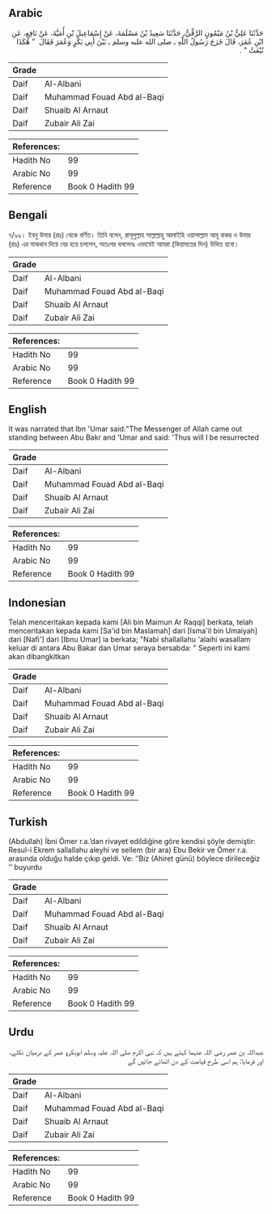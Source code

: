 ## Arabic


<div dir="rtl" lang="ar" style={{fontSize:'larger',backgroundColor:'#f8f9fa',padding:20}}>
حَدَّثَنَا عَلِيُّ بْنُ مَيْمُونٍ الرَّقِّيُّ، حَدَّثَنَا سَعِيدُ بْنُ مَسْلَمَةَ، عَنْ إِسْمَاعِيلَ بْنِ أُمَيَّةَ، عَنْ نَافِعٍ، عَنِ ابْنِ عُمَرَ، قَالَ خَرَجَ رَسُولُ اللَّهِ ـ صلى الله عليه وسلم ـ بَيْنَ أَبِي بَكْرٍ وَعُمَرَ فَقَالَ ‏ "‏ هَكَذَا نُبْعَثُ ‏"‏ ‏.‏
</div>
<div style={{backgroundColor:'#f8f9fa',padding:20, marginBottom: 10}}><table> <thead> <tr> <th>Grade</th> <th></th> </tr> </thead> <tbody> <tr><td>Daif</td><td>Al-Albani</td></tr><tr><td>Daif</td><td>Muhammad Fouad Abd al-Baqi</td></tr><tr><td>Daif</td><td>Shuaib Al Arnaut</td></tr><tr><td>Daif</td><td>Zubair Ali Zai</td></tr></tbody></table><table> <thead> <tr> <th>References:</th> <th></th> </tr> </thead> <tbody><tr><td>Hadith No</td><td>99</td></tr><tr><td>Arabic No</td><td>99</td></tr><tr><td>Reference</td><td>Book 0 Hadith 99</td></tr></tbody></table></div>

## Bengali


<div dir="ltr" lang="bn" style={{fontSize:'larger',backgroundColor:'#f8f9fa',padding:20}}>
৭/৯৯। ইবনু উমার (রাঃ) থেকে বর্ণিত। তিনি বলেন, রাসূলুল্লাহ সাল্লাল্লাহু আলাইহি ওয়াসাল্লাম আবূ বাকর ও উমার (রাঃ) এর মাঝখান দিয়ে বের হয়ে চললেন, অতঃপর বললেনঃ এভাবেই আমরা (কিয়ামতের দিন) উত্থিত হবো।
</div>
<div style={{backgroundColor:'#f8f9fa',padding:20, marginBottom: 10}}><table> <thead> <tr> <th>Grade</th> <th></th> </tr> </thead> <tbody> <tr><td>Daif</td><td>Al-Albani</td></tr><tr><td>Daif</td><td>Muhammad Fouad Abd al-Baqi</td></tr><tr><td>Daif</td><td>Shuaib Al Arnaut</td></tr><tr><td>Daif</td><td>Zubair Ali Zai</td></tr></tbody></table><table> <thead> <tr> <th>References:</th> <th></th> </tr> </thead> <tbody><tr><td>Hadith No</td><td>99</td></tr><tr><td>Arabic No</td><td>99</td></tr><tr><td>Reference</td><td>Book 0 Hadith 99</td></tr></tbody></table></div>

## English


<div dir="ltr" lang="en" style={{fontSize:'larger',backgroundColor:'#f8f9fa',padding:20}}>
It was narrated that Ibn 'Umar said:"The Messenger of Allah came out standing between Abu Bakr and 'Umar and said: 'Thus will I be resurrected
</div>
<div style={{backgroundColor:'#f8f9fa',padding:20, marginBottom: 10}}><table> <thead> <tr> <th>Grade</th> <th></th> </tr> </thead> <tbody> <tr><td>Daif</td><td>Al-Albani</td></tr><tr><td>Daif</td><td>Muhammad Fouad Abd al-Baqi</td></tr><tr><td>Daif</td><td>Shuaib Al Arnaut</td></tr><tr><td>Daif</td><td>Zubair Ali Zai</td></tr></tbody></table><table> <thead> <tr> <th>References:</th> <th></th> </tr> </thead> <tbody><tr><td>Hadith No</td><td>99</td></tr><tr><td>Arabic No</td><td>99</td></tr><tr><td>Reference</td><td>Book 0 Hadith 99</td></tr></tbody></table></div>

## Indonesian


<div dir="ltr" lang="id" style={{fontSize:'larger',backgroundColor:'#f8f9fa',padding:20}}>
Telah menceritakan kepada kami [Ali bin Maimun Ar Raqqi] berkata, telah menceritakan kepada kami [Sa'id bin Maslamah] dari [Isma'il bin Umaiyah] dari [Nafi'] dari [Ibnu Umar] ia berkata; "Nabi shallallahu 'alaihi wasallam keluar di antara Abu Bakar dan Umar seraya bersabda: " Seperti ini kami akan dibangkitkan
</div>
<div style={{backgroundColor:'#f8f9fa',padding:20, marginBottom: 10}}><table> <thead> <tr> <th>Grade</th> <th></th> </tr> </thead> <tbody> <tr><td>Daif</td><td>Al-Albani</td></tr><tr><td>Daif</td><td>Muhammad Fouad Abd al-Baqi</td></tr><tr><td>Daif</td><td>Shuaib Al Arnaut</td></tr><tr><td>Daif</td><td>Zubair Ali Zai</td></tr></tbody></table><table> <thead> <tr> <th>References:</th> <th></th> </tr> </thead> <tbody><tr><td>Hadith No</td><td>99</td></tr><tr><td>Arabic No</td><td>99</td></tr><tr><td>Reference</td><td>Book 0 Hadith 99</td></tr></tbody></table></div>

## Turkish


<div dir="ltr" lang="tr" style={{fontSize:'larger',backgroundColor:'#f8f9fa',padding:20}}>
(Abdullah) İbni Ömer r.a.’dan rivayet edildiğine göre kendisi şöyle demiştir: Resul-i Ekrem sallallahu aleyhi ve sellem (bir ara) Ebu Bekir ve Ömer r.a. arasında olduğu halde çıkıp geldi. Ve: ‘’Biz (Ahiret günü) böylece dirileceğiz ‘’ buyurdu
</div>
<div style={{backgroundColor:'#f8f9fa',padding:20, marginBottom: 10}}><table> <thead> <tr> <th>Grade</th> <th></th> </tr> </thead> <tbody> <tr><td>Daif</td><td>Al-Albani</td></tr><tr><td>Daif</td><td>Muhammad Fouad Abd al-Baqi</td></tr><tr><td>Daif</td><td>Shuaib Al Arnaut</td></tr><tr><td>Daif</td><td>Zubair Ali Zai</td></tr></tbody></table><table> <thead> <tr> <th>References:</th> <th></th> </tr> </thead> <tbody><tr><td>Hadith No</td><td>99</td></tr><tr><td>Arabic No</td><td>99</td></tr><tr><td>Reference</td><td>Book 0 Hadith 99</td></tr></tbody></table></div>

## Urdu


<div dir="rtl" lang="ur" style={{fontSize:'larger',backgroundColor:'#f8f9fa',padding:20}}>
عبداللہ بن عمر رضی اللہ عنہما کہتے ہیں کہ نبی اکرم صلی اللہ علیہ وسلم ابوبکرو عمر کے درمیان نکلے، اور فرمایا: ہم اسی طرح قیامت کے دن اٹھائے جائیں گے
</div>
<div style={{backgroundColor:'#f8f9fa',padding:20, marginBottom: 10}}><table> <thead> <tr> <th>Grade</th> <th></th> </tr> </thead> <tbody> <tr><td>Daif</td><td>Al-Albani</td></tr><tr><td>Daif</td><td>Muhammad Fouad Abd al-Baqi</td></tr><tr><td>Daif</td><td>Shuaib Al Arnaut</td></tr><tr><td>Daif</td><td>Zubair Ali Zai</td></tr></tbody></table><table> <thead> <tr> <th>References:</th> <th></th> </tr> </thead> <tbody><tr><td>Hadith No</td><td>99</td></tr><tr><td>Arabic No</td><td>99</td></tr><tr><td>Reference</td><td>Book 0 Hadith 99</td></tr></tbody></table></div>
